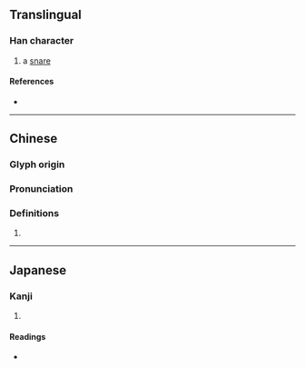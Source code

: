 {{character info/new}}
==Translingual==

===Han character===
{{Han char|rn=57|rad=弓|as=08|sn=11|four=10296|canj=NYRF|ids=⿰弓京}}

# a [[snare]]

====References====
* {{Han ref|kx=0359.210|dkj=09813|dj=0676.010|hdz=20998.140|uh=5F36|ud=24374|bh=D54C|bd=54604}}

----

==Chinese==
{{zh-forms}}

===Glyph origin===
{{Han etym}}

===Pronunciation===
{{zh-pron
|m=jiàng
|c=koeng5, koeng6
|mc=y
|oc=y
|cat=
}}

===Definitions===
{{zh-hanzi}}

# {{rfdef|zh}}

----

==Japanese==

===Kanji===
{{ja-kanji|grade=|rs=弓08}}

# {{rfdef|ja|sort=弓08}}

====Readings====
* {{ja-readings|on=[[ぎょう]] (gyō), [[ごう]] (gō)|kun=[[あみをはる]] (amioharu), [[わなをかける]] (wanaokakeru)}}